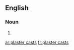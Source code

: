 ==English==

===Noun===
{{head|en|noun plural form}}

# {{plural of|plaster cast|lang=en}}

[[ar:plaster casts]]
[[fr:plaster casts]]